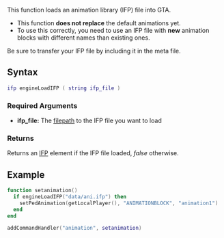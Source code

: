 {{Client function}}
{{Disabled|Function disabled because it was unstable|4571}} 

This function loads an animation library (IFP) file into GTA.
* This function '''does not replace''' the default animations yet.
* To use this correctly, you need to use an IFP file with '''new''' animation blocks with different names than existing ones.


Be sure to transfer your IFP file by including it in the meta file.

==Syntax== 
<syntaxhighlight lang="lua">
ifp engineLoadIFP ( string ifp_file ) 
</syntaxhighlight> 

===Required Arguments=== 
*'''ifp_file:''' The [[/filepath.md|filepath]] to the IFP file you want to load

===Returns===
Returns an [[/IFP.md|IFP]] element if the IFP file loaded, ''false'' otherwise.

==Example==
<section name="animation.lua" class="client" show="true">
<syntaxhighlight lang="lua">
function setanimation()
  if engineLoadIFP("data/ani.ifp") then
    setPedAnimation(getLocalPlayer(), "ANIMATIONBLOCK", "animation1")
  end
end

addCommandHandler("animation", setanimation)
</syntaxhighlight>
</section>
<section name="meta.xml" class="server" show="true">
<code>
<meta>
  <info author="lukry" version="1.0" type="script" />

  <script src="animation.lua" type="client" />
  <file src="data/ani.ifp" />
</meta>
</syntaxhighlight>
</section>

==See Also==
{{Engine_functions}}